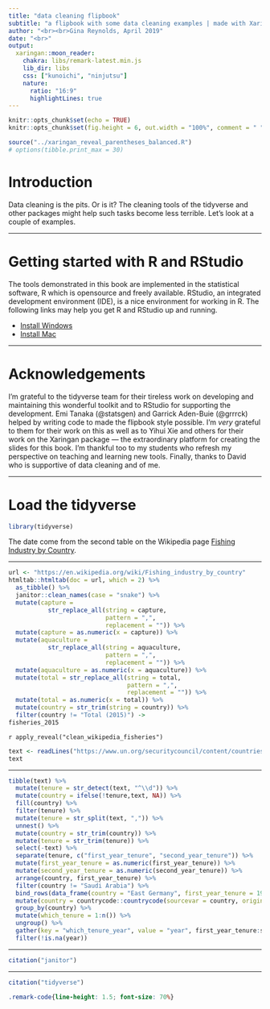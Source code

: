```yaml
---
title: "data cleaning flipbook"
subtitle: "a flipbook with some data cleaning examples | made with Xaringan"
author: "<br><br>Gina Reynolds, April 2019"
date: "<br>"
output:
  xaringan::moon_reader:
    chakra: libs/remark-latest.min.js
    lib_dir: libs
    css: ["kunoichi", "ninjutsu"]
    nature:
      ratio: "16:9"
      highlightLines: true
---
```


```r
knitr::opts_chunk$set(echo = TRUE)
knitr::opts_chunk$set(fig.height = 6, out.width = "100%", comment = " ", cache = T)

source("../xaringan_reveal_parentheses_balanced.R")
# options(tibble.print_max = 30) 
```


# Introduction

Data cleaning is the pits.  Or is it?  The cleaning tools of the tidyverse and other packages might help such tasks become less terrible.  Let's look at a couple of examples. 

<!-- Data transformation, visualization, and modeling are key steps of data analysis.  The incredibly popular collection of packages known as the *Tidyverse* have made these activities more fluid and intuitive in R. -->

<!-- Still, the syntax and behavior of the functions must be learned and remembered; having references and examples at the ready may be helpful to newcomers taking on this task.  The "Tidyverse in Action" is aimed at providing such a reference alongside other invaluable resources.  [R for Data Science](https://r4ds.had.co.nz/index.html) and the [RStudio cheatsheets](https://www.rstudio.com/resources/cheatsheets/) are particularly useful.  -->

<!-- Topics to be included are wrangling, plotting, and modeling.  The wrangling section is the most developed at this point, thought there is more to add.  In the first formulation of this book, I divided wrangling and plotting.  But no plots didn't feel very satisfying.  It's a bit more of a slog to follow the data transformation steps.  So there will be plotting throughout -- respite from looking at transforming tables of text -- even when plotting is not the emphasis of the section. I've included some ideas on plotting but there isn't much organization or explanation at this point.  There's nothing on modeling yet.  Someday.   -->


---

# Getting started with R and RStudio

The tools demonstrated in this book are implemented in the statistical software, R which is opensource and freely available.  RStudio, an integrated development environment (IDE), is a nice environment for working in R.  The following links may help you get R and RStudio up and running. 

- [Install Windows](https://www.youtube.com/watch?v=aCRMhAWmtpw)
- [Install Mac](https://www.youtube.com/watch?v=GLLZhc_5enQ)


---

# Acknowledgements

I'm grateful to the tidyverse team for their tireless work on developing and maintaining this wonderful toolkit and to RStudio for supporting the development.  Emi Tanaka (@statsgen) and Garrick Aden-Buie (@grrrck) helped by writing code to made the flipbook style possible. I'm *very* grateful to them for their work on this as well as to Yihui Xie and others for their work on the Xaringan package --- the extraordinary platform for creating the slides for this book.  I'm thankful too to my students who refresh my perspective on teaching and learning new tools.  Finally, thanks to David who is supportive of data cleaning and of me. 



---

# Load the tidyverse

```r
library(tidyverse)
```

The date come from the second table on the Wikipedia page [Fishing Industry by Country](https://en.wikipedia.org/wiki/Fishing_industry_by_country).

---

```r
url <- "https://en.wikipedia.org/wiki/Fishing_industry_by_country"
htmltab::htmltab(doc = url, which = 2) %>% 
  as_tibble() %>% 
  janitor::clean_names(case = "snake") %>% 
  mutate(capture = 
           str_replace_all(string = capture, 
                           pattern = ",", 
                           replacement = "")) %>% 
  mutate(capture = as.numeric(x = capture)) %>% 
  mutate(aquaculture = 
           str_replace_all(string = aquaculture, 
                           pattern = ",", 
                           replacement = "")) %>% 
  mutate(aquaculture = as.numeric(x = aquaculture)) %>% 
  mutate(total = str_replace_all(string = total, 
                                 pattern = ",", 
                                 replacement = "")) %>% 
  mutate(total = as.numeric(x = total)) %>% 
  mutate(country = str_trim(string = country)) %>% 
  filter(country != "Total (2015)") ->
fisheries_2015
```

`r apply_reveal("clean_wikipedia_fisheries")`



<!-- --- -->

<!-- I get the UN Security Council data from the UN's website "Countries Elected Members of the Security Council". -->

```r
text <- readLines("https://www.un.org/securitycouncil/content/countries-elected-members", encoding = "windows-1252")
text
```


---

```r
tibble(text) %>%
  mutate(tenure = str_detect(text, "^\\d")) %>%
  mutate(country = ifelse(!tenure,text, NA)) %>%
  fill(country) %>%
  filter(tenure) %>%
  mutate(tenure = str_split(text, ",")) %>%
  unnest() %>%
  mutate(country = str_trim(country)) %>%
  mutate(tenure = str_trim(tenure)) %>%
  select(-text) %>%
  separate(tenure, c("first_year_tenure", "second_year_tenure")) %>%
  mutate(first_year_tenure = as.numeric(first_year_tenure)) %>%
  mutate(second_year_tenure = as.numeric(second_year_tenure)) %>%
  arrange(country, first_year_tenure) %>%
  filter(country != "Saudi Arabia") %>%
  bind_rows(data_frame(country = "East Germany", first_year_tenure = 1980, second_year_tenure = 1981, which_tenure = 1)) %>%  # East German case was missing
  mutate(country = countrycode::countrycode(sourcevar = country, origin = "country.name", destination = "country.name")) %>%
  group_by(country) %>%
  mutate(which_tenure = 1:n()) %>%
  ungroup() %>%
  gather(key = "which_tenure_year", value = "year", first_year_tenure:second_year_tenure) %>%
  filter(!is.na(year))
```


---

```r
citation("janitor")
```

---

```r
citation("tidyverse")
```




```css
.remark-code{line-height: 1.5; font-size: 70%}
```







